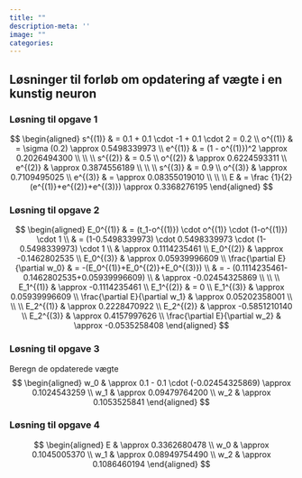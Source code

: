 ```yaml
---
title: ""
description-meta: ''
image: ""
categories:
---
```


## Løsninger til forløb om opdatering af vægte i en kunstig neuron
::: {.callout-note collapse="true" appearance="minimal"}
### Løsning til opgave 1
$$
\begin{aligned}
s^{(1)}  & = 0.1 + 0.1 \cdot -1 + 0.1 \cdot 2   = 0.2 \\
o^{(1)} & = \sigma (0.2)  \approx 0.5498339973 \\
e^{(1)} & = (1 - o^{(1)})^2  \approx 0.2026494300 \\
\\
\\
s^{(2)} & = 0.5 \\
o^{(2)} & \approx 0.6224593311 \\
e^{(2)} & \approx 0.3874556189 \\
\\
\\
s^{(3)} &  = 0.9 \\
o^{(3)} & \approx 0.7109495025 \\
e^{(3)} &  = \approx 0.08355019010 \\
\\
\\
E & = \frac {1}{2}(e^{(1)}+e^{(2)}+e^{(3)}) \approx 0.3368276195
\end{aligned}
$$
:::

::: {.callout-note collapse="true" appearance="minimal"}
### Løsning til opgave 2
$$
\begin{aligned}
E_0^{(1)} & = (t_1-o^{(1)}) \cdot o^{(1)} \cdot (1-o^{(1)}) \cdot 1 \\ 
       & = (1-0.5498339973) \cdot 0.5498339973 \cdot (1-0.5498339973) \cdot 1 \\
       & \approx 0.1114235461 \\
E_0^{(2)} & \approx -0.1462802535 \\
E_0^{(3)} &  \approx 0.05939996609 \\
\frac{\partial E}{\partial w_0} & = -(E_0^{(1)}+E_0^{(2)}+E_0^{(3)}) \\
      & = - (0.1114235461-0.1462802535+0.05939996609) \\
      & \approx -0.02454325869 \\
\\
\\
E_1^{(1)} & \approx -0.1114235461 \\
E_1^{(2)} & = 0 \\
E_1^{(3)} & \approx 0.05939996609 \\
\frac{\partial E}{\partial w_1} & \approx 0.05202358001 \\    
\\
\\
E_2^{(1)} & \approx 0.2228470922 \\
E_2^{(2)} & \approx -0.5851210140 \\
E_2^{(3)} & \approx 0.4157997626 \\
\frac{\partial E}{\partial w_2} & \approx -0.0535258408
\end{aligned}
$$

:::

::: {.callout-note collapse="true" appearance="minimal"}
### Løsning til opgave 3

Beregn de opdaterede vægte
$$
\begin{aligned}
w_0 & \approx  0.1 - 0.1 \cdot (-0.02454325869) \approx 0.1024543259   \\
w_1 & \approx 0.09479764200  \\
w_2 & \approx 0.1053525841 
\end{aligned}
$$
:::

::: {.callout-note collapse="true" appearance="minimal"}
### Løsning til opgave 4
$$
\begin{aligned}
E & \approx 0.3362680478 \\
w_0 & \approx 0.1045005370 \\
w_1 & \approx 0.08949754490 \\
w_2 & \approx 0.1086460194
\end{aligned}
$$

:::
